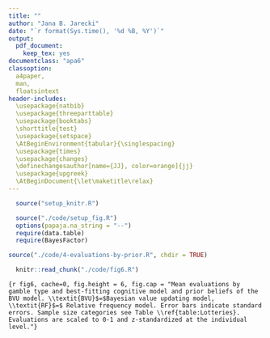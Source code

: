 ```yaml
---
title: ""
author: "Jana B. Jarecki"
date: "`r format(Sys.time(), '%d %B, %Y')`"
output:
  pdf_document:
    keep_tex: yes
documentclass: "apa6"
classoption:
  a4paper,
  man,
  floatsintext
header-includes:
  \usepackage{natbib}
  \usepackage{threeparttable}
  \usepackage{booktabs}
  \shorttitle{test}
  \usepackage{setspace}
  \AtBeginEnvironment{tabular}{\singlespacing}
  \usepackage{times}
  \usepackage{changes}
  \definechangesauthor[name={JJ}, color=orange]{jj}
  \usepackage{upgreek}
  \AtBeginDocument{\let\maketitle\relax}
---
```


```r
  source("setup_knitr.R")
```

```r
  source("./code/setup_fig.R")
  options(papaja.na_string = "--")
  require(data.table)
  require(BayesFactor)
```

```r
source("./code/4-evaluations-by-prior.R", chdir = TRUE)
```


\added[id=jj]{To test these hypotheses, Participants were classified as relative-frequency learners (RF-type; $n=`r d[prior=="no", length(unique(id))]`$), Bayesian learners with prior beliefs that gains are more likely than zero outcomes, $\alpha_0 > \beta_0$ ($n=`r d[prior=="gain", length(unique(id))]`$), and Bayesian learners with prior beliefs that zero outcomes are more likely than gains, $\alpha_0 < \beta_0$ ($n=`r d[prior=="zero", length(unique(id))]`$), based on the individually best-fitting cognitive model. The participants that were best described by the baseline model and that showed qualitative model mis-fit (Figures \ref{fig:fig5} and \ref{fig:fig5_2}) were excluded ($n=`r 80-N`$).}

\added[id=jj]{Figure \ref{fig:fig6}a shows that the RF-type participants kept their valuations relatively stable independent of sample size whereas the Bayesian participants changed their evaluations with sample size. Those Bayesian participants who were described by a prior belief that zero outcomes were very likely (zero-outcome prior) increased their evaluations of p-bets. Those Bayesian participants who were described by prior belief that positive outcomes were very likely (gain prior) slightly decreased their evaluations of \$-bets, as predicted. Statistical analyses by means of a Bayesian mixed-effects model}\footnote{Regressing the (normalized, within-person z-standardized) evaluations on the predictors sample size category (coded as 1,2,3,4), gamble type, and learner class (BVU-gain-prior, BVU-loss-prior, RF) and interactions of the predictors, with a by-participant random intercept; categorical predictors were effects-coded to facilitate interpretation of interactions. The statistical model used weakly informative priors.} \added[id=jj]{supported a model that includes a sample size x learner type interaction and a gamble type x learner type interaction ($M_1$) over a model without the first interaction term ($BF\textsubscript{10} `r BF_value1`$) and over a model without the second interaction term ($BF\textsubscript{20} `r BF_value2`$). The modal posterior regression coefficient estimates for the effect of sample size on valuation in Bayesian learners with zero-outcome priors who sampled p-bets was positive, $b_\textsubscript{BVU,zero,p-bet}$ `r b_pz`, and for Bayesians with gain priors who sampled \$-bets the estimate was negative, $b_\textsubscript{BVU,gain,\$-bet}$ `r b_dg`, as hypothesized. For RF-type participants and contrary to the RF model predictions, the estimated regression coefficients for the effect of sample size on the valuations showed trends: the modal coefficient for p-bets was $b_\textsubscript{RF,p-bet}$ `r b_pn`, and for \$-bets it was $b_\textsubscript{RF,\$-bet}$ `r b_dn`. This indicates that even those participants best-described by the relative frequency model were influenced by sample size to a small degree.}

```r
  knitr::read_chunk("./code/fig6.R")
```

```{r fig6, cache=0, fig.height = 6, fig.cap = "Mean evaluations by gamble type and best-fitting cognitive model and prior beliefs of the BVU model. \\textit{BVU}$=$Bayesian value updating model, \\textit{RF}$=$ Relative frequency model. Error bars indicate standard errors. Sample size categories see Table \\ref{table:Lotteries}. Evaluations are scaled to 0-1 and z-standardized at the individual level."}
```

\textit{Predictions about confidence.}
\added[id=jj]{The Bayesian model also predicts that people's confidence in their beliefs should increase with more evidence they gather. Thus Bayesian learners' confidence is expected to increase with sample size. The relative frequency model makes no predictions about confidence. To test this, we classified participants into Bayesian and relative-frequency learners based on the best-fitting model. Mean confidence ratings of Bayesian-type learners, z-standardized within participants, increased only slightly from the extra small sample size ($`r d[samplesizecat == "xs" & model == "bvu", paste_msd(conf_scaled, label = T)]`$), to the small sample size ($`r d[samplesizecat == "s" & model == "bvu", paste_msd(conf_scaled, label = T)]`$), medium sample size ($`r d[samplesizecat == "m" & model == "bvu", paste_msd(conf_scaled, label = T)]`$), and large sample size ($`r d[samplesizecat == "l" & model == "bvu", paste_msd(conf_scaled, label = T)]`$, Figure \ref{fig:fig6}b), but statistical analyses showed that a linear regression model}\footnote{Regressing the (within-person z-standardized) confidence ratings on the predictors sample size category (coded as 1,2,3,4), gamble type, and winning model (BVU, RF), and interactions of the predictors, with a by-participant random intercept; categorical predictors were effects-coded to facilitate interpretation of interactions.} \added[id=jj]{($M_1$) that includes the sample size as predictor performed worse than an intercept-only model ($BF_{01}`r 1/BF_conf_prior`$).}
